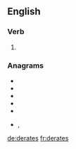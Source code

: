 {{also|dératés}}
==English==

===Verb===
{{head|en|verb form}}

# {{en-third-person singular of|derate}}

===Anagrams===
* {{l|en|dearest}}
* {{l|en|estrade}}
* {{l|en|readest}}
* {{l|en|redates}}
* {{l|en|sedater}}
* {{l|en|tasered}}, {{l|en|Tasered}}

[[de:derates]]
[[fr:derates]]